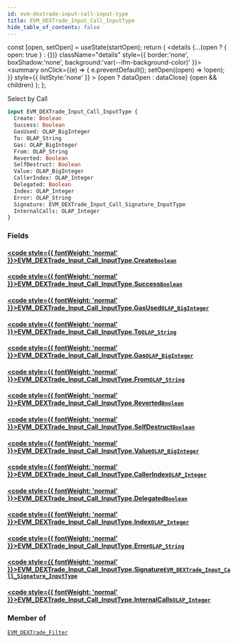 ```yaml
---
id: evm-dextrade-input-call-input-type
title: EVM_DEXTrade_Input_Call_InputType
hide_table_of_contents: false
---
```







  const [open, setOpen] = useState(startOpen);
  return (
    <details {...(open ? { open: true } : {})} className="details" style={{ border:'none', boxShadow:'none', background:'var(--ifm-background-color)' }}>
      <summary
        onClick={(e) => {
          e.preventDefault();
          setOpen((open) => !open);
        }}
        style={{ listStyle:'none' }}
      >
      {open ? dataOpen : dataClose}
      </summary>
      {open && children}
    </details>
  );
};




Select by Call


```graphql
input EVM_DEXTrade_Input_Call_InputType {
  Create: Boolean
  Success: Boolean
  GasUsed: OLAP_BigInteger
  To: OLAP_String
  Gas: OLAP_BigInteger
  From: OLAP_String
  Reverted: Boolean
  SelfDestruct: Boolean
  Value: OLAP_BigInteger
  CallerIndex: OLAP_Integer
  Delegated: Boolean
  Index: OLAP_Integer
  Error: OLAP_String
  Signature: EVM_DEXTrade_Input_Call_Signature_InputType
  InternalCalls: OLAP_Integer
}
```




### Fields

#### [<code style={{ fontWeight: 'normal' }}>EVM_DEXTrade_Input_Call_InputType.<b>Create</b></code>](#)<Bullet />[`Boolean`](/docs/graphql-reference/scalars/boolean) <Badge class="secondary" text="scalar"/>
> 
> 

#### [<code style={{ fontWeight: 'normal' }}>EVM_DEXTrade_Input_Call_InputType.<b>Success</b></code>](#)<Bullet />[`Boolean`](/docs/graphql-reference/scalars/boolean) <Badge class="secondary" text="scalar"/>
> 
> 

#### [<code style={{ fontWeight: 'normal' }}>EVM_DEXTrade_Input_Call_InputType.<b>GasUsed</b></code>](#)<Bullet />[`OLAP_BigInteger`](/docs/graphql-reference/inputs/olap-big-integer) <Badge class="secondary" text="input"/>
> 
> 

#### [<code style={{ fontWeight: 'normal' }}>EVM_DEXTrade_Input_Call_InputType.<b>To</b></code>](#)<Bullet />[`OLAP_String`](/docs/graphql-reference/inputs/olap-string) <Badge class="secondary" text="input"/>
> 
> 

#### [<code style={{ fontWeight: 'normal' }}>EVM_DEXTrade_Input_Call_InputType.<b>Gas</b></code>](#)<Bullet />[`OLAP_BigInteger`](/docs/graphql-reference/inputs/olap-big-integer) <Badge class="secondary" text="input"/>
> 
> 

#### [<code style={{ fontWeight: 'normal' }}>EVM_DEXTrade_Input_Call_InputType.<b>From</b></code>](#)<Bullet />[`OLAP_String`](/docs/graphql-reference/inputs/olap-string) <Badge class="secondary" text="input"/>
> 
> 

#### [<code style={{ fontWeight: 'normal' }}>EVM_DEXTrade_Input_Call_InputType.<b>Reverted</b></code>](#)<Bullet />[`Boolean`](/docs/graphql-reference/scalars/boolean) <Badge class="secondary" text="scalar"/>
> 
> 

#### [<code style={{ fontWeight: 'normal' }}>EVM_DEXTrade_Input_Call_InputType.<b>SelfDestruct</b></code>](#)<Bullet />[`Boolean`](/docs/graphql-reference/scalars/boolean) <Badge class="secondary" text="scalar"/>
> 
> 

#### [<code style={{ fontWeight: 'normal' }}>EVM_DEXTrade_Input_Call_InputType.<b>Value</b></code>](#)<Bullet />[`OLAP_BigInteger`](/docs/graphql-reference/inputs/olap-big-integer) <Badge class="secondary" text="input"/>
> 
> 

#### [<code style={{ fontWeight: 'normal' }}>EVM_DEXTrade_Input_Call_InputType.<b>CallerIndex</b></code>](#)<Bullet />[`OLAP_Integer`](/docs/graphql-reference/inputs/olap-integer) <Badge class="secondary" text="input"/>
> 
> 

#### [<code style={{ fontWeight: 'normal' }}>EVM_DEXTrade_Input_Call_InputType.<b>Delegated</b></code>](#)<Bullet />[`Boolean`](/docs/graphql-reference/scalars/boolean) <Badge class="secondary" text="scalar"/>
> 
> 

#### [<code style={{ fontWeight: 'normal' }}>EVM_DEXTrade_Input_Call_InputType.<b>Index</b></code>](#)<Bullet />[`OLAP_Integer`](/docs/graphql-reference/inputs/olap-integer) <Badge class="secondary" text="input"/>
> 
> 

#### [<code style={{ fontWeight: 'normal' }}>EVM_DEXTrade_Input_Call_InputType.<b>Error</b></code>](#)<Bullet />[`OLAP_String`](/docs/graphql-reference/inputs/olap-string) <Badge class="secondary" text="input"/>
> 
> 

#### [<code style={{ fontWeight: 'normal' }}>EVM_DEXTrade_Input_Call_InputType.<b>Signature</b></code>](#)<Bullet />[`EVM_DEXTrade_Input_Call_Signature_InputType`](/docs/graphql-reference/inputs/evm-dextrade-input-call-signature-input-type) <Badge class="secondary" text="input"/>
> 
> 

#### [<code style={{ fontWeight: 'normal' }}>EVM_DEXTrade_Input_Call_InputType.<b>InternalCalls</b></code>](#)<Bullet />[`OLAP_Integer`](/docs/graphql-reference/inputs/olap-integer) <Badge class="secondary" text="input"/>
> 
> 



### Member of

[`EVM_DEXTrade_Filter`](/docs/graphql-reference/inputs/evm-dextrade-filter)  <Badge class="secondary" text="input"/>

